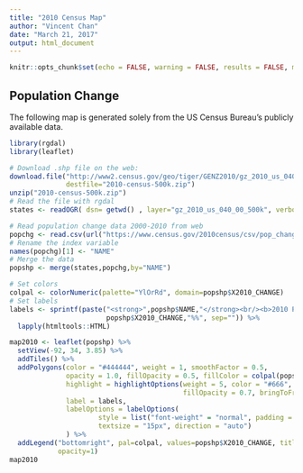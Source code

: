 ```yaml
---
title: "2010 Census Map"
author: "Vincent Chan"
date: "March 21, 2017"
output: html_document
---
```


```r
knitr::opts_chunk$set(echo = FALSE, warning = FALSE, results = FALSE, message = FALSE)
```

## Population Change

The following map is generated solely from the US Census Bureau's publicly available data.

```r
library(rgdal)
library(leaflet)
```

```r
# Download .shp file on the web:
download.file("http://www2.census.gov/geo/tiger/GENZ2010/gz_2010_us_040_00_500k.zip",
              destfile="2010-census-500k.zip")
unzip("2010-census-500k.zip")
# Read the file with rgdal
states <- readOGR( dsn= getwd() , layer="gz_2010_us_040_00_500k", verbose=FALSE)

# Read population change data 2000-2010 from web
popchg <- read.csv(url("https://www.census.gov/2010census/csv/pop_change.csv"), skip=2)
# Rename the index variable
names(popchg)[1] <- "NAME"
# Merge the data
popshp <- merge(states,popchg,by="NAME")

# Set colors
colpal <- colorNumeric(palette="YlOrRd", domain=popshp$X2010_CHANGE)
# Set labels
labels <- sprintf(paste("<strong>",popshp$NAME,"</strong><br/><b>2010 Pop:</b>&ensp;",popshp$X2010_POPULATION,"<br/><b>Change from 2000:</b>&emsp;",
                        popshp$X2010_CHANGE,"%%", sep="")) %>%
  lapply(htmltools::HTML)

map2010 <- leaflet(popshp) %>%
  setView(-92, 34, 3.85) %>%
  addTiles() %>%
  addPolygons(color = "#444444", weight = 1, smoothFactor = 0.5,
              opacity = 1.0, fillOpacity = 0.5, fillColor = colpal(popshp$X2010_CHANGE),
              highlight = highlightOptions(weight = 5, color = "#666", dashArray = "",
                                           fillOpacity = 0.7, bringToFront = TRUE),
              label = labels,
              labelOptions = labelOptions(
                      style = list("font-weight" = "normal", padding = "3px 8px"),
                      textsize = "15px", direction = "auto")
              ) %>%
  addLegend("bottomright", pal=colpal, values=popshp$X2010_CHANGE, title="2000-2010 Pop. Change (%)",
            opacity=1)
map2010
```